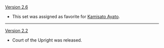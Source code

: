 {{Change History/Header}}
[[Version 2.6]]
* This set was assigned as favorite for [[Kamisato Ayato]].
----
[[Version 2.2]]
* Court of the Upright was released.